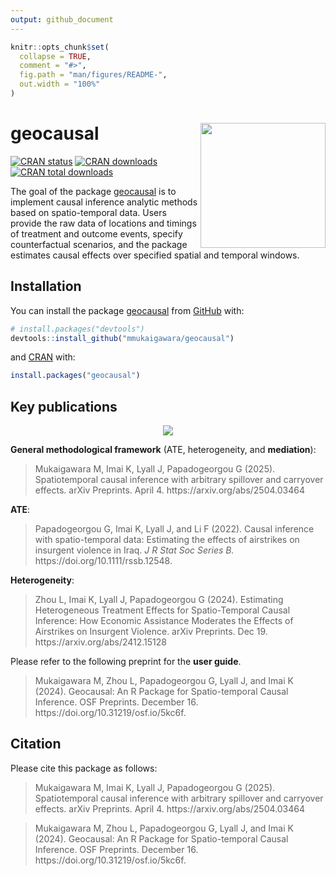 ```yaml
---
output: github_document
---
```


<!-- README.md is generated from README.Rmd. Please edit that file -->

```r
knitr::opts_chunk$set(
  collapse = TRUE,
  comment = "#>",
  fig.path = "man/figures/README-",
  out.width = "100%"
)
```

# geocausal <a href="https://github.com/mmukaigawara/geocausal"><img src="inst/figure/logo.png" align="right" height="200" /></a>

<!-- badges: start -->
[![CRAN status](https://www.r-pkg.org/badges/version/geocausal)](https://CRAN.R-project.org/package=geocausal)
[![CRAN downloads](https://cranlogs.r-pkg.org/badges/geocausal)](https://cran.r-project.org/package=geocausal)
[![CRAN total downloads](https://cranlogs.r-pkg.org/badges/grand-total/geocausal)](https://cran.r-project.org/package=geocausal)
<!-- badges: end -->

The goal of the package [geocausal](https://github.com/mmukaigawara/geocausal) is to implement causal inference analytic methods based on spatio-temporal data. Users provide the raw data of locations and timings of treatment and outcome events, specify counterfactual scenarios, and the package estimates causal effects over specified spatial and temporal windows.

## Installation

You can install the package [geocausal](https://github.com/mmukaigawara/geocausal) from [GitHub](https://github.com/mmukaigawara/geocausal) with:

``` r
# install.packages("devtools")
devtools::install_github("mmukaigawara/geocausal")
```

and [CRAN](https://cran.r-project.org/package=geocausal) with:

```r
install.packages("geocausal")
```

## Key publications

<div style="text-align: center;">
  <a href="https://github.com/mmukaigawara/geocausal">
    <img src="inst/figure/poster.png" style="max-width: 100%; height: auto;" height="200" />
  </a>
</div>

**General methodological framework** (ATE, heterogeneity, and **mediation**):

> Mukaigawara M, Imai K, Lyall J, Papadogeorgou G (2025). Spatiotemporal causal inference with arbitrary spillover and carryover effects. arXiv Preprints. April 4. https://arxiv.org/abs/2504.03464

**ATE**:

> Papadogeorgou G, Imai K, Lyall J, and Li F (2022). Causal inference with spatio-temporal data: Estimating the effects of airstrikes on insurgent violence in Iraq. _J R Stat Soc Series B._ https://doi.org/10.1111/rssb.12548. 

**Heterogeneity**:

> Zhou L, Imai K, Lyall J, Papadogeorgou G (2024). Estimating Heterogeneous Treatment Effects for Spatio-Temporal Causal Inference: How Economic Assistance Moderates the Effects of Airstrikes on Insurgent Violence. arXiv Preprints. Dec 19. https://arxiv.org/abs/2412.15128

Please refer to the following preprint for the **user guide**.

> Mukaigawara M, Zhou L, Papadogeorgou G, Lyall J, and Imai K (2024). Geocausal: An R Package for Spatio-temporal Causal Inference. OSF Preprints. December 16. https://doi.org/10.31219/osf.io/5kc6f.

## Citation

Please cite this package as follows:

> Mukaigawara M, Imai K, Lyall J, Papadogeorgou G (2025). Spatiotemporal causal inference with arbitrary spillover and carryover effects. arXiv Preprints. April 4. https://arxiv.org/abs/2504.03464

> Mukaigawara M, Zhou L, Papadogeorgou G, Lyall J, and Imai K (2024). Geocausal: An R Package for Spatio-temporal Causal Inference. OSF Preprints. December 16. https://doi.org/10.31219/osf.io/5kc6f.
